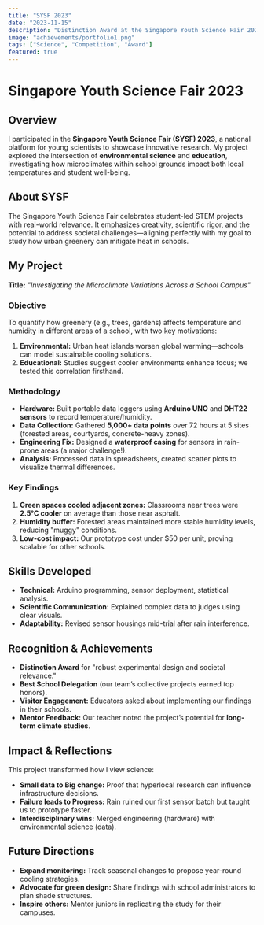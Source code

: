```yaml
---
title: "SYSF 2023"
date: "2023-11-15"
description: "Distinction Award at the Singapore Youth Science Fair 2023"
image: "achievements/portfolio1.png"
tags: ["Science", "Competition", "Award"]
featured: true
---
```


# Singapore Youth Science Fair 2023  

## Overview  
I participated in the **Singapore Youth Science Fair (SYSF) 2023**, a national platform for young scientists to showcase innovative research. My project explored the intersection of **environmental science** and **education**, investigating how microclimates within school grounds impact both local temperatures and student well-being.  

## About SYSF  
The Singapore Youth Science Fair celebrates student-led STEM projects with real-world relevance. It emphasizes creativity, scientific rigor, and the potential to address societal challenges—aligning perfectly with my goal to study how urban greenery can mitigate heat in schools.  

## My Project  
**Title:** *"Investigating the Microclimate Variations Across a School Campus"*  

### **Objective**  
To quantify how greenery (e.g., trees, gardens) affects temperature and humidity in different areas of a school, with two key motivations:  
1. **Environmental:** Urban heat islands worsen global warming—schools can model sustainable cooling solutions.  
2. **Educational:** Studies suggest cooler environments enhance focus; we tested this correlation firsthand.  

### **Methodology**  
- **Hardware:** Built portable data loggers using **Arduino UNO** and **DHT22 sensors** to record temperature/humidity.  
- **Data Collection:** Gathered **5,000+ data points** over 72 hours at 5 sites (forested areas, courtyards, concrete-heavy zones).  
- **Engineering Fix:** Designed a **waterproof casing** for sensors in rain-prone areas (a major challenge!).  
- **Analysis:** Processed data in spreadsheets, created scatter plots to visualize thermal differences.  

### **Key Findings**  
1. **Green spaces cooled adjacent zones:** Classrooms near trees were **2.5°C cooler** on average than those near asphalt.  
2. **Humidity buffer:** Forested areas maintained more stable humidity levels, reducing "muggy" conditions.  
3. **Low-cost impact:** Our prototype cost under $50 per unit, proving scalable for other schools.  

## Skills Developed  
- **Technical:** Arduino programming, sensor deployment, statistical analysis.  
- **Scientific Communication:** Explained complex data to judges using clear visuals.  
- **Adaptability:** Revised sensor housings mid-trial after rain interference.  

## Recognition & Achievements  
- **Distinction Award** for "robust experimental design and societal relevance."  
- **Best School Delegation** (our team’s collective projects earned top honors).  
- **Visitor Engagement:** Educators asked about implementing our findings in their schools.  
- **Mentor Feedback:** Our teacher noted the project’s potential for **long-term climate studies**.  

## Impact & Reflections  
This project transformed how I view science:  
- **Small data to Big change:** Proof that hyperlocal research can influence infrastructure decisions.  
- **Failure leads to Progress:** Rain ruined our first sensor batch but taught us to prototype faster.  
- **Interdisciplinary wins:** Merged engineering (hardware) with environmental science (data).  

## Future Directions  
- **Expand monitoring:** Track seasonal changes to propose year-round cooling strategies.  
- **Advocate for green design:** Share findings with school administrators to plan shade structures.  
- **Inspire others:** Mentor juniors in replicating the study for their campuses.  
